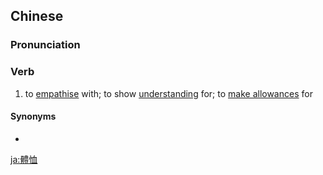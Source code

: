{{also|体恤}}
==Chinese==
{{zh-forms|s=体恤}}

===Pronunciation===
{{zh-pron
|m=tǐxù
|c=tai2 seot1
|cat=v
}}

===Verb===
{{zh-verb}}

# to [[empathise]] with; to show [[understanding]] for; to [[make allowance|make allowances]] for

====Synonyms====
* {{zh-l|體諒}}

[[ja:體恤]]